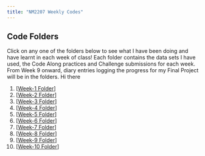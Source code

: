 ```yaml
---
title: "NM2207 Weekly Codes"
---
```


## Code Folders

Click on any one of the folders below to see what I have been doing and have learnt in each week of class! Each folder contains the data sets I have used, the Code Along practices and Challenge submissions for each week. From Week 9 onward, diary entries logging the progress for my Final Project will be in the folders. Hi there

1.  \[[Week-1 Folder](https://github.com/wongzixin/Week-1)\]
2.  \[[Week-2 Folder](https://github.com/wongzixin/Week-2)\]
3.  \[[Week-3 Folder](https://github.com/wongzixin/Week-3)\]
4.  \[[Week-4 Folder](https://github.com/wongzixin/Week-4)\]
5.  \[[Week-5 Folder](https://github.com/wongzixin/Week-5)\]
6.  \[[Week-6 Folder](https://github.com/wongzixin/Week-6)\]
7.  \[[Week-7 Folder](https://github.com/wongzixin/Week-7)\]
8.  \[[Week-8 Folder](https://github.com/wongzixin/Week-8)\]
9.  \[[Week-9 Folder](https://github.com/wongzixin/Week-9)\]
10. \[[Week-10 Folder](https://github.com/wongzixin/Week-10)\]
